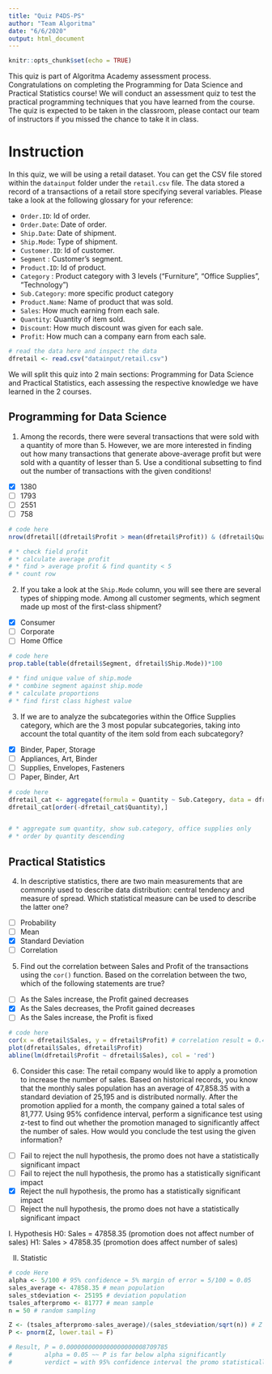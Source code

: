 ```yaml
---
title: "Quiz P4DS-PS"
author: "Team Algoritma"
date: "6/6/2020"
output: html_document
---
```


```r
knitr::opts_chunk$set(echo = TRUE)
```

This quiz is part of Algoritma Academy assessment process. Congratulations on completing the Programming for Data Science and Practical Statistics course! We will conduct an assessment quiz to test the practical programming techniques that you have learned from the course. The quiz is expected to be taken in the classroom, please contact our team of instructors if you missed the chance to take it in class.

# Instruction

In this quiz, we will be using a retail dataset. You can get the CSV file stored within the `datainput` folder under the `retail.csv` file. The data stored a record of a transactions of a retail store specifying several variables. Please take a look at the following glossary for your reference:

- `Order.ID`: Id of order.
- `Order.Date`: Date of order.
- `Ship.Date`: Date of shipment.
- `Ship.Mode`: Type of shipment.
- `Customer.ID`: Id of customer.
- `Segment` : Customer's segment.
- `Product.ID`: Id of product.
- `Category` : Product category with 3 levels ("Furniture", "Office Supplies", "Technology")
- `Sub.Category`: more specific product category
- `Product.Name`: Name of product that was sold.
- `Sales`: How much earning from each sale.
- `Quantity`: Quantity of item sold.
- `Discount`: How much discount was given for each sale.
- `Profit`: How much can a company earn from each sale.

```r
# read the data here and inspect the data
dfretail <- read.csv("datainput/retail.csv")
```


We will split this quiz into 2 main sections: Programming for Data Science and Practical Statistics, each assessing the respective knowledge we have learned in the 2 courses.

## Programming for Data Science

1. Among the records, there were several transactions that were sold with a quantity of more than 5. However, we are more interested in finding out how many transactions that generate above-average profit but were sold with a quantity of lesser than 5. Use a conditional subsetting to find out the number of transactions with the given conditions!
  - [X] 1380
  - [ ] 1793
  - [ ] 2551
  - [ ] 758
  
```r
# code here
nrow(dfretail[(dfretail$Profit > mean(dfretail$Profit)) & (dfretail$Quantity < 5),])

# * check field profit
# * calculate average profit
# * find > average profit & find quantity < 5
# * count row
```


2. If you take a look at the `Ship.Mode` column, you will see there are several types of shipping mode. Among all customer segments, which segment made up most of the first-class shipment?
  - [X] Consumer
  - [ ] Corporate
  - [ ] Home Office
  
```r
# code here
prop.table(table(dfretail$Segment, dfretail$Ship.Mode))*100

# * find unique value of ship.mode
# * combine segment against ship.mode
# * calculate proportions
# * find first class highest value
```


3. If we are to analyze the subcategories within the Office Supplies category, which are the 3 most popular subcategories, taking into account the total quantity of the item sold from each subcategory?
  - [X] Binder, Paper, Storage
  - [ ] Appliances, Art, Binder
  - [ ] Supplies, Envelopes, Fasteners
  - [ ] Paper, Binder, Art
  
```r
# code here
dfretail_cat <- aggregate(formula = Quantity ~ Sub.Category, data = dfretail[dfretail$Category == "Office Supplies",], FUN = sum)
dfretail_cat[order(-dfretail_cat$Quantity),]


# * aggregate sum quantity, show sub.category, office supplies only
# * order by quantity descending

```


## Practical Statistics

4. In descriptive statistics, there are two main measurements that are commonly used to describe data distribution: central tendency and measure of spread. Which statistical measure can be used to describe the latter one?
  - [ ] Probability
  - [ ] Mean
  - [X] Standard Deviation
  - [ ] Correlation

5. Find out the correlation between Sales and Profit of the transactions using the `cor()` function. Based on the correlation between the two, which of the following statements are true?
  - [ ] As the Sales increase, the Profit gained decreases
  - [X] As the Sales decreases, the Profit gained decreases
  - [ ] As the Sales increase, the Profit is fixed
  
```r
# code here
cor(x = dfretail$Sales, y = dfretail$Profit) # correlation result = 0.47 = positif lemah
plot(dfretail$Sales, dfretail$Profit)
abline(lm(dfretail$Profit ~ dfretail$Sales), col = 'red')
```


6. Consider this case: The retail company would like to apply a promotion to increase the number of sales. Based on historical records, you know that the monthly sales population has an average of 47,858.35 with a standard deviation of 25,195 and is distributed normally. After the promotion applied for a month, the company gained a total sales of 81,777. Using 95% confidence interval, perform a significance test using z-test to find out whether the promotion managed to significantly affect the number of sales. How would you conclude the test using the given information?
  - [ ] Fail to reject the null hypothesis, the promo does not have a statistically significant impact
  - [ ] Fail to reject the null hypothesis, the promo has a statistically significant impact
  - [X] Reject the null hypothesis, the promo has a statistically significant impact
  - [ ] Reject the null hypothesis, the promo does not have a statistically significant impact

I. Hypothesis
H0: Sales = 47858.35 (promotion does not affect number of sales)
H1: Sales > 47858.35 (promotion does affect number of sales)

II. Statistic

```r
# code Here
alpha <- 5/100 # 95% confidence = 5% margin of error = 5/100 = 0.05
sales_average <- 47858.35 # mean population
sales_stdeviation <- 25195 # deviation population
tsales_afterpromo <- 81777 # mean sample
n = 50 # random sampling

Z <- (tsales_afterpromo-sales_average)/(sales_stdeviation/sqrt(n)) # Z = 9.519 positif, berada di bagian kanan mean, tail = false
P <- pnorm(Z, lower.tail = F)

# Result, P = 0.0000000000000000000008709785
#         alpha = 0.05 ~~ P is far below alpha significantly
#         verdict = with 95% confidence interval the promo statistically giving significant impact to sales increase 
```
